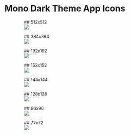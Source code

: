 


<Meta title="App Icons/Mono Dark Theme" />

# Mono Dark Theme App Icons

<ul id="app-colors" className="mono-dark grid row-8">
    <figure>
        ## 512x512
        <div className="cell">
            <img src={light1} />
        </div>
    </figure>
    <figure>
        ## 384x384
        <div className="cell">
        <img src={light2} />
        </div>
    </figure>
    <figure>
        ## 192x192
        <div className="cell">
        <img src={light3} />
        </div>
    </figure>
    <figure>
        ## 152x152
        <div className="cell">
        <img src={light4} />
        </div>
    </figure>
    <figure>
        ## 144x144
        <div className="cell">
        <img src={light5} />
        </div>
    </figure>
    <figure>
        ## 128x128
        <div className="cell">
        <img src={light6} />
        </div>
    </figure>
    <figure>
        ## 96x96
        <div className="cell">
        <img src={light7} />
        </div>
    </figure>
    <figure>
        ## 72x72
        <div className="cell">
        <img src={light8} />
        </div>
    </figure>
</ul>
